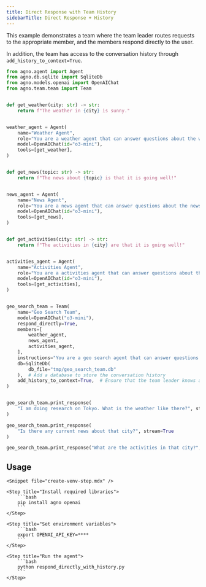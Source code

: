 ```yaml
---
title: Direct Response with Team History
sidebarTitle: Direct Response + History
---
```


This example demonstrates a team where the team leader routes requests to the appropriate member, and the members respond directly to the user.

In addition, the team has access to the conversation history through `add_history_to_context=True`.

```python respond_directly_with_history.py
from agno.agent import Agent
from agno.db.sqlite import SqliteDb
from agno.models.openai import OpenAIChat
from agno.team.team import Team


def get_weather(city: str) -> str:
    return f"The weather in {city} is sunny."


weather_agent = Agent(
    name="Weather Agent",
    role="You are a weather agent that can answer questions about the weather.",
    model=OpenAIChat(id="o3-mini"),
    tools=[get_weather],
)


def get_news(topic: str) -> str:
    return f"The news about {topic} is that it is going well!"


news_agent = Agent(
    name="News Agent",
    role="You are a news agent that can answer questions about the news.",
    model=OpenAIChat(id="o3-mini"),
    tools=[get_news],
)


def get_activities(city: str) -> str:
    return f"The activities in {city} are that it is going well!"


activities_agent = Agent(
    name="Activities Agent",
    role="You are a activities agent that can answer questions about the activities.",
    model=OpenAIChat(id="o3-mini"),
    tools=[get_activities],
)


geo_search_team = Team(
    name="Geo Search Team",
    model=OpenAIChat("o3-mini"),
    respond_directly=True,
    members=[
        weather_agent,
        news_agent,
        activities_agent,
    ],
    instructions="You are a geo search agent that can answer questions about the weather, news and activities in a city.",
    db=SqliteDb(
        db_file="tmp/geo_search_team.db"
    ),  # Add a database to store the conversation history
    add_history_to_context=True,  # Ensure that the team leader knows about previous requests
)


geo_search_team.print_response(
    "I am doing research on Tokyo. What is the weather like there?", stream=True
)

geo_search_team.print_response(
    "Is there any current news about that city?", stream=True
)

geo_search_team.print_response("What are the activities in that city?", stream=True)
```

## Usage

<Steps>

    <Snippet file="create-venv-step.mdx" />

    <Step title="Install required libraries">
        ```bash
        pip install agno openai
        ```
    </Step>

    <Step title="Set environment variables">
        ```bash
        export OPENAI_API_KEY=****
        ```
    </Step>

    <Step title="Run the agent">
        ```bash
        python respond_directly_with_history.py
        ```
    </Step>

</Steps>
